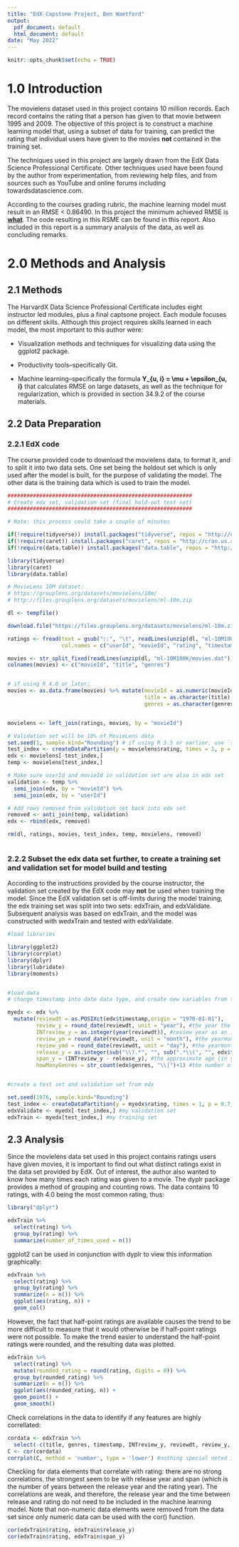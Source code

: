 ```yaml
---
title: "EdX Capstone Project, Ben Waetford"
output:
  pdf_document: default
  html_document: default
date: "May 2022"
---
```


```r
knitr::opts_chunk$set(echo = TRUE)
```

# 1.0 Introduction

The movielens dataset used in this project contains 10 million records. Each record contains the rating that a person has given to that movie between 1995 and 2009. The objective of this project is to construct a machine learning model that, using a subset of data for training, can predict the rating that individual users have given to the movies **not** contained in the training set.

The techniques used in this project are largely drawn from the EdX Data Science Professional Certificate. Other techniques used have been found by the author from experimentation, from reviewing help files, and from sources such as YouTube and online forums including towardsdatascience.com.

According to the courses grading rubric, the machine learning model must result in an RMSE \< 0.86490. In this project the minimum achieved RMSE is [**what**]{.underline}. The code resulting in this RSME can be found in this report. Also included in this report is a summary analysis of the data, as well as concluding remarks.

# 2.0 Methods and Analysis

## 2.1 Methods

The HarvardX Data Science Professional Certificate includes eight instructor led modules, plus a final captsone project. Each module focuses on different skills. Although this project requires skills learned in each model, the most important to this author were:

-   Visualization methods and techniques for visualizing data using the ggplot2 package.

-   Productivity tools--specifically Git.

-   Machine learning--specifically the formula **Y\_{u, i} = \\mu + \\epsilon\_{u, i}** that calculates RMSE on large datasets, as well as the technique for regularization, which is provided in section 34.9.2 of the course materials.

## 2.2 Data Preparation

### 2.2.1 EdX code

The course provided code to download the movielens data, to format it, and to split it into two data sets. One set being the holdout set which is only used after the model is built, for the purpose of validating the model. The other data is the training data which is used to train the model.

```r

##########################################################
# Create edx set, validation set (final hold-out test set)
##########################################################

# Note: this process could take a couple of minutes

if(!require(tidyverse)) install.packages("tidyverse", repos = "http://cran.us.r-project.org")
if(!require(caret)) install.packages("caret", repos = "http://cran.us.r-project.org")
if(!require(data.table)) install.packages("data.table", repos = "http://cran.us.r-project.org")

library(tidyverse)
library(caret)
library(data.table)

# MovieLens 10M dataset:
# https://grouplens.org/datasets/movielens/10m/
# http://files.grouplens.org/datasets/movielens/ml-10m.zip

dl <- tempfile()

download.file("https://files.grouplens.org/datasets/movielens/ml-10m.zip", dl)

ratings <- fread(text = gsub("::", "\t", readLines(unzip(dl, "ml-10M100K/ratings.dat"))),
                 col.names = c("userId", "movieId", "rating", "timestamp"))

movies <- str_split_fixed(readLines(unzip(dl, "ml-10M100K/movies.dat")), "\\::", 3)
colnames(movies) <- c("movieId", "title", "genres")


# if using R 4.0 or later:
movies <- as.data.frame(movies) %>% mutate(movieId = as.numeric(movieId),
                                           title = as.character(title),
                                           genres = as.character(genres))


movielens <- left_join(ratings, movies, by = "movieId")

# Validation set will be 10% of MovieLens data
set.seed(1, sample.kind="Rounding") # if using R 3.5 or earlier, use `set.seed(1)`
test_index <- createDataPartition(y = movielens$rating, times = 1, p = 0.1, list = FALSE)
edx <- movielens[-test_index,]
temp <- movielens[test_index,]

# Make sure userId and movieId in validation set are also in edx set
validation <- temp %>% 
  semi_join(edx, by = "movieId") %>%
  semi_join(edx, by = "userId")

# Add rows removed from validation set back into edx set
removed <- anti_join(temp, validation)
edx <- rbind(edx, removed)

rm(dl, ratings, movies, test_index, temp, movielens, removed)



```

### 2.2.2 Subset the edx data set further, to create a training set and validation set for model build and testing

According to the instructions provided by the course instructor, the validation set created by the EdX code may **not** be used when training the model. Since the EdX validation set is off-limits during the model training, the edx training set was split into two sets: edxTrain, and edxValidate. Subsequent analysis was based on edxTrain, and the model was constructed with wedxTrain and tested with edxValidate.

```r

#load libraries

library(ggplot2)
library(corrplot)
library(dplyr)
library(lubridate)
library(moments)


#load data
# change timestamp into date data type, and create new variables from the date

myedx <- edx %>%
  mutate(reviewdt = as.POSIXct(edx$timestamp,origin = "1970-01-01"),
         review_y = round_date(reviewdt, unit = "year"), #the year the review was made
         INTreview_y = as.integer(year(reviewdt)), #review year as an integer to calculate span later
         review_ym = round_date(reviewdt, unit = "month"), #the yearmonth the review was made
         review_ymd = round_date(reviewdt, unit = "day"), #the yearmonthday the review was made
         release_y = as.integer(sub("\\).*", "", sub(".*\\(", "", edx$title))), #the year the film was released
         span_y = (INTreview_y - release_y), #the approximate age (in years) of the movie when it was rated
         howManyGenres = str_count(edx$genres, "\\|")+1) #the number of genres associated with the film


#create a test set and validation set from edx

set.seed(1976, sample.kind="Rounding") 
test_index <- createDataPartition(y = myedx$rating, times = 1, p = 0.7, list = FALSE)
edxValidate <- myedx[-test_index,] #my validation set
edxTrain <- myedx[test_index,] #my training set


```

## 2.3 Analysis

Since the movielens data set used in this project contains ratings users have given movies, it is important to find out what distinct ratings exist in the data set provided by EdX. Out of interest, the author also wanted to know how many times each rating was given to a movie. The dyplr package provides a method of grouping and counting rows. The data contains 10 ratings, with 4.0 being the most common rating, thus:

```r
library("dplyr")

edxTrain %>%
  select(rating) %>%
  group_by(rating) %>%
  summarize(number_of_times_used = n())
```

ggplot2 can be used in conjunction with dyplr to view this information graphically:

```r

edxTrain %>% 
  select(rating) %>%
  group_by(rating) %>%
  summarize(n = n()) %>%
  ggplot(aes(rating, n)) +
  geom_col() 

```

However, the fact that half-point ratings are available causes the trend to be more difficult to measure that it would otherwise be if half-point ratings were not possible. To make the trend easier to understand the half-point ratings were rounded, and the resulting data was plotted.

```r

edxTrain %>% 
  select(rating) %>%
  mutate(rounded_rating = round(rating, digits = 0)) %>%
  group_by(rounded_rating) %>%
  summarize(n = n()) %>%
  ggplot(aes(rounded_rating, n)) +
  geom_point() +
  geom_smooth()

```

Check correlations in the data to identify if any features are highly correllated:

```r

cordata <- edxTrain %>%
  select(-c(title, genres, timestamp, INTreview_y, reviewdt, review_y, review_ym, review_ymd)) #remove non numeric for correlation
C <- cor(cordata)
corrplot(C, method = 'number', type = 'lower') #nothing special noted in correlation plot

```

Checking for data elements that correlate with rating: there are no strong correlations. the strongest seem to be with release year and span (which is the number of years between the release year and the rating year). The correlations are weak, and therefore, the release year and the time between release and rating do not need to be included in the machine learning model. Note that non-numeric data elements were removed from the data set since only numeric data can be used with the cor() function.

```r

cor(edxTrain$rating, edxTrain$release_y)
cor(edxTrain$rating, edxTrain$span_y)

```
